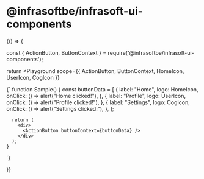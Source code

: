 
# @infrasoftbe/infrasoft-ui-components

<BrowserOnly>
{() => {

  const { ActionButton, ButtonContext } = require('@infrasoftbe/infrasoft-ui-components');

  return <Playground
    scope={{
      ActionButton,
      ButtonContext,
      HomeIcon,
      UserIcon,
      CogIcon
    }}
  >
  {`
    function Sample() {
      const buttonData = [
        {
          label: "Home",
          logo: HomeIcon,
          onClick: () => alert("Home clicked!"),
        },
        {
          label: "Profile",
          logo: UserIcon,
          onClick: () => alert("Profile clicked!"),
        },
        {
          label: "Settings",
          logo: CogIcon,
          onClick: () => alert("Settings clicked!"),
        },
      ];

      return (
        <div>
          <ActionButton buttonContext={buttonData} />
        </div>
      );
    }
  `}
  </Playground>

}}
</BrowserOnly>